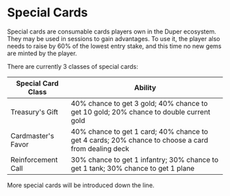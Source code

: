 # Special Cards

Special cards are consumable cards players own in the Duper ecosystem. They may be used in sessions to gain advantages. To use it, the player also needs to raise by 60% of the lowest entry stake, and this time no new gems are minted by the player.

There are currently 3 classes of special cards:

| Special Card Class | Ability                                                                                            |
| ------------------ | -------------------------------------------------------------------------------------------------- |
| Treasury's Gift    | 40% chance to get 3 gold; 40% chance to get 10 gold; 20% chance to double current gold             |
| Cardmaster's Favor | 40% chance to get 1 card; 40% chance to get 4 cards; 20% chance to choose a card from dealing deck |
| Reinforcement Call | 30% chance to get 1 infantry; 30% chance to get 1 tank; 30% chance to get 1 plane                  |

More special cards will be introduced down the line.
